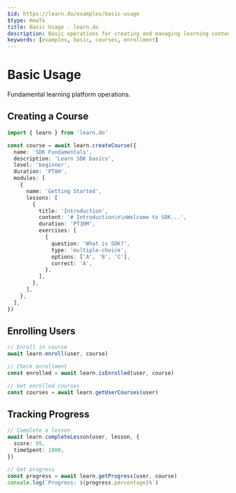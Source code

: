 ```yaml
---
$id: https://learn.do/examples/basic-usage
$type: HowTo
title: Basic Usage - learn.do
description: Basic operations for creating and managing learning content
keywords: [examples, basic, courses, enrollment]
---
```


# Basic Usage

Fundamental learning platform operations.

## Creating a Course

```typescript
import { learn } from 'learn.do'

const course = await learn.createCourse({
  name: 'SDK Fundamentals',
  description: 'Learn SDK basics',
  level: 'beginner',
  duration: 'PT8H',
  modules: [
    {
      name: 'Getting Started',
      lessons: [
        {
          title: 'Introduction',
          content: '# Introduction\n\nWelcome to SDK...',
          duration: 'PT30M',
          exercises: [
            {
              question: 'What is SDK?',
              type: 'multiple-choice',
              options: ['A', 'B', 'C'],
              correct: 'A',
            },
          ],
        },
      ],
    },
  ],
})
```

## Enrolling Users

```typescript
// Enroll in course
await learn.enroll(user, course)

// Check enrollment
const enrolled = await learn.isEnrolled(user, course)

// Get enrolled courses
const courses = await learn.getUserCourses(user)
```

## Tracking Progress

```typescript
// Complete a lesson
await learn.completeLesson(user, lesson, {
  score: 95,
  timeSpent: 1800,
})

// Get progress
const progress = await learn.getProgress(user, course)
console.log(`Progress: ${progress.percentage}%`)
```
